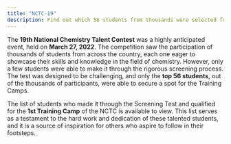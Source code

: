 ```yaml
---
title: "NCTC-19"
description: Find out which 56 students from thousands were selected for the 1st Training Camps through the NSTC Screening Test held on March 27, 2022.
---
```


The **19th National Chemistry Talent Contest** was a highly anticipated event, held on **March 27, 2022**.
The competition saw the participation of thousands of students from across the country,
each one eager to showcase their skills and knowledge in the field of chemistry. However,
only a few students were able to make it through the rigorous screening process.
The test was designed to be challenging, and only the **top 56 students**, out of the thousands of participants,
were able to secure a spot for the Training Camps.

The list of students who made it through the Screening Test and qualified for the **1st Training Camp** of the NCTC is available to view. This list serves as a testament to the hard work and dedication of these talented students, and it is a source of inspiration for others who aspire to follow in their footsteps.

<GDriveIframe src="https://drive.google.com/file/u/0/d/1yrZ3Jcy0bFgJF24DC-FzcpLV0mdWf7mr/preview" />
